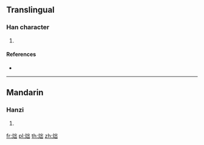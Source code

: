 ==Translingual==

===Han character===
{{Han char|rn=86|rad=火|as=05|sn=9|four=|canj=FUU}}

# {{defn|Han|sort=火05}}

====References====
* {{Han ref|kx=0668.180|dkj=18947|dj=1077.190|hdz=32197.120|uh=70AA|ud=28842}}

----

==Mandarin==

===Hanzi===
{{cmn-hanzi|pin=[[zhuó]] ([[zhuo2]])|wg=cho<sup>2</sup>}}

# {{defn|lang=cmn|sort=火05}}

[[fr:炪]]
[[pl:炪]]
[[th:炪]]
[[zh:炪]]